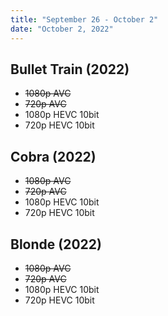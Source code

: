 ```yaml
---
title: "September 26 - October 2"
date: "October 2, 2022"
---
```


## Bullet Train (2022)

- <s>1080p AVC</s>
- <s>720p AVC</s>
- <Link href='/go?url=aHR0cHM6Ly9jZG4ubW92aWVpbmRleC50ay8xOi9CdWxsZXQuVHJhaW4uMjAyMi4xMDgwcC4xMGJpdC5XRUJSaXAuNkNILngyNjUuSEVWQy1QU0EubWt2'>1080p HEVC 10bit</Link>
- <Link href='/go?url=aHR0cHM6Ly9jZG4ubW92aWVpbmRleC50ay8xOi9CdWxsZXQuVHJhaW4uMjAyMi43MjBwLjEwYml0LldFQlJpcC42Q0gueDI2NS5IRVZDLVBTQS5ta3Y.'>720p HEVC 10bit</Link>

## Cobra (2022)

- <s>1080p AVC</s>
- <s>720p AVC</s>
- <Link href='/go?url=aHR0cHM6Ly9jZG4ubW92aWVpbmRleC50ay8xOi9Db2JyYS4yMDIyLlRhbWlsLjEwODBwLjEwYml0LkRTNEsuVEsuV0VCLURMLkFBQy41LjEueDI2NS5IRVZDLkVzdWJ-QUxCLm1rdg..'>1080p HEVC 10bit</Link>
- <Link href='/go?url=aHR0cHM6Ly9jZG4ubW92aWVpbmRleC50ay8xOi9Db2JyYS4yMDIyLlRhbWlsLjcyMHAuMTBiaXQuRFM0Sy5USy5XRUItREwuMkNILngyNjUuSEVWQy5Fc3VifkhEVGFsa2llcy5ta3Y.'>720p HEVC 10bit</Link>

## Blonde (2022)

- <s>1080p AVC</s>
- <s>720p AVC</s>
- <Link href='/go?url=aHR0cHM6Ly9jZG4ubW92aWVpbmRleC50ay8xOi9CbG9uZGUuMjAyMi4xMDgwcC4xMGJpdC5XRUJSaXAuNkNILngyNjUuSEVWQy1QU0EubWt2'>1080p HEVC 10bit</Link>
- <Link href='/go?url=aHR0cHM6Ly9jZG4ubW92aWVpbmRleC50ay8xOi9CbG9uZGUuMjAyMi43MjBwLjEwYml0LldFQlJpcC42Q0gueDI2NS5IRVZDLVBTQS5ta3Y.'>720p HEVC 10bit</Link>
